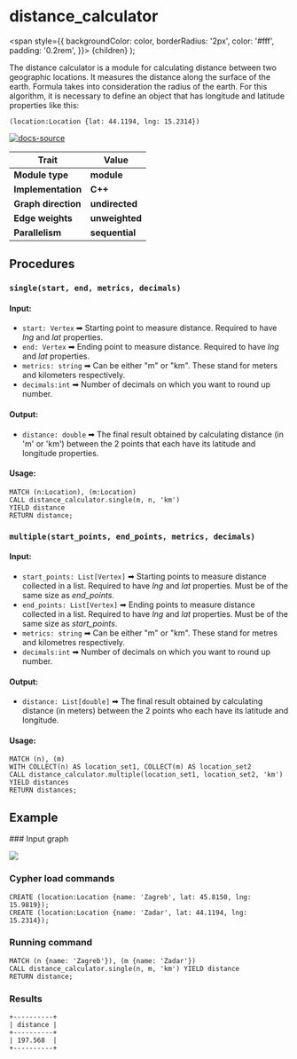 
# distance_calculator

  <span
    style={{
      backgroundColor: color,
      borderRadius: '2px',
      color: '#fff',
      padding: '0.2rem',
    }}>
    {children}
  </span>
);

The distance calculator is a module for calculating distance between two geographic locations. It measures the distance along the surface of the earth. 
Formula takes into consideration the radius of the earth. For this algorithm, it is necessary to define an object that has longitude and latitude properties like this:

```cypher
(location:Location {lat: 44.1194, lng: 15.2314})
```

[![docs-source](https://img.shields.io/badge/source-distance_calculator-FB6E00?logo=github&style=for-the-badge)](https://github.com/memgraph/mage/blob/main/python/distance_calculator.py)

| Trait               | Value                                                 |
| ------------------- |-------------------------------------------------------|
| **Module type**     | <Highlight color="#FB6E00">**module**</Highlight>     |
| **Implementation**  | <Highlight color="#FB6E00">**C++**</Highlight>        |
| **Graph direction** | <Highlight color="#FB6E00">**undirected**</Highlight> |
| **Edge weights**    | <Highlight color="#FB6E00">**unweighted**</Highlight> |
| **Parallelism**     | <Highlight color="#FB6E00">**sequential**</Highlight> |

## Procedures

### `single(start, end, metrics, decimals)`

#### Input:

* `start: Vertex` ➡ Starting point to measure distance. Required to have *lng* and *lat* properties.
* `end: Vertex` ➡ Ending point to measure distance. Required to have *lng* and *lat* properties.
* `metrics: string` ➡ Can be either "m" or "km". These stand for meters and kilometers respectively.
* `decimals:int` ➡ Number of decimals on which you want to round up number.

#### Output:

* `distance: double` ➡ The final result obtained by calculating distance (in 'm' or 'km') between the 2 points that each have its latitude and longitude properties.

#### Usage:
```cypher
MATCH (n:Location), (m:Location)
CALL distance_calculator.single(m, n, 'km')
YIELD distance
RETURN distance;
```

### `multiple(start_points, end_points, metrics, decimals)`

#### Input:

* `start_points: List[Vertex]` ➡ Starting points to measure distance collected in a list. Required to have *lng* and *lat* properties. Must be of the same size as *end_points*.
* `end_points: List[Vertex]` ➡ Ending points to measure distance collected in a list. Required to have *lng* and *lat* properties. Must be of the same size as *start_points*.
* `metrics: string` ➡ Can be either "m" or "km". These stand for metres and kilometres respectively.
* `decimals:int` ➡ Number of decimals on which you want to round up number.

#### Output:

* `distance: List[double]` ➡ The final result obtained by calculating distance (in meters) between the 2 points who each have its latitude and longitude.

#### Usage:
```cypher
MATCH (n), (m)
WITH COLLECT(n) AS location_set1, COLLECT(m) AS location_set2
CALL distance_calculator.multiple(location_set1, location_set2, 'km') YIELD distances
RETURN distances;
```

## Example

<Steps>
### Input graph

![](/pages/advanced-algorithms/available-algorithms/distance_calculator/distance-calculator-1.png)

### Cypher load commands

```
CREATE (location:Location {name: 'Zagreb', lat: 45.8150, lng: 15.9819});
CREATE (location:Location {name: 'Zadar', lat: 44.1194, lng: 15.2314});
```

### Running command

```
MATCH (n {name: 'Zagreb'}), (m {name: 'Zadar'})
CALL distance_calculator.single(n, m, 'km') YIELD distance
RETURN distance;
```

### Results

```
+----------+
| distance |
+----------+
| 197.568  |
+----------+
```
</Steps>

